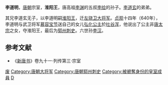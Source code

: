 '''李道明'''，[[唐朝|唐朝]]宗室，'''淮阳王'''，唐高祖[[李渊|李渊]]的五叔[[李绘_(隋朝)|李绘]]的孙子。[[李道玄|李道玄]]的弟弟。

其兄李道玄无子，以李道明嗣[[淮阳王|淮阳王]]，迁[[左骁卫大将军|左骁卫大将军]]。[[貞觀_(唐朝)|贞观]]十四年（640年），李道明与武卫将军[[慕容宝节|慕容宝节]]送自己的女儿[[弘化公主|弘化公主]]於[[吐谷浑|吐谷浑]]，他说出了公主非[[唐太宗|唐太宗]]之女，夺淮阳王，最后为[[郓州|郓州]][[刺史|刺史]]。六世孙[[李漢_(唐朝)|李汉]]。

==参考文献==
*《[[新唐书|新唐书]]》卷九十一·列传第三·宗室

{{DEFAULTSORT:D}}
[[Category:唐朝宗室郡王|废]]
[[Category:唐朝大将军|Category:唐朝大将军]]
[[Category:唐朝郓州刺史|Category:唐朝郓州刺史]]
[[Category:被褫奪身份的皇室成員|Category:被褫奪身份的皇室成員]]
[[Category:李姓|D]]